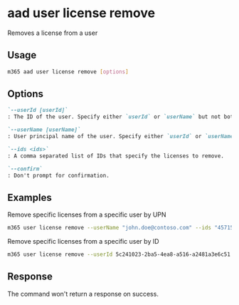 
# aad user license remove

Removes a license from a user

## Usage

```sh
m365 aad user license remove [options]
```

## Options

```md definition-list
`--userId [userId]`
: The ID of the user. Specify either `userId` or `userName` but not both.

`--userName [userName]`
: User principal name of the user. Specify either `userId` or `userName` but not both.

`--ids <ids>`
: A comma separated list of IDs that specify the licenses to remove.

`--confirm`
: Don't prompt for confirmation.
```

<Global />

## Examples

Remove specific licenses from a specific user by UPN

```sh
m365 user license remove --userName "john.doe@contoso.com" --ids "45715bb8-13f9-4bf6-927f-ef96c102d394,bea13e0c-3828-4daa-a392-28af7ff61a0f"
```

Remove specific licenses from a specific user by ID

```sh
m365 user license remove --userId 5c241023-2ba5-4ea8-a516-a2481a3e6c51 --ids "45715bb8-13f9-4bf6-927f-ef96c102d394,bea13e0c-3828-4daa-a392-28af7ff61a0f"
```

## Response

The command won't return a response on success.
